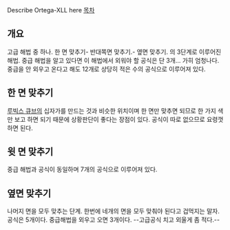 Describe Ortega-XLL here
[[목차]]

== 개요 ==
고급 해법 중 하나. 한 면 맞추기- 반대쪽면 맞추기.- 옆면 맞추기. 의 3단계로 이루어진 해법. 중급 해법을 알고 있다면 이 해법에서 외워야 할 공식은 단 3개... 가히 엄청나다. 중급을 안 외우고 온다고 해도 12개로 상당히 적은 수의 공식으로 이루어져 있다.

== 한 면 맞추기 ==
[[루빅스 큐브]]의 십자가를 만드는 것과 비슷한 위치이며 한 면만 맞추면 되므로 한 가지 색만 보고 하면 되기 때문에 상황판단이 좋다는 장점이 있다. 공식이 따로 없으므로 요령껏 하면 된다. 

== 윗 면 맞추기 ==
중급 해법과 공식이 동일하며 7개의 공식으로 이루어져 있다.

== 옆면 맞추기 ==
나머지 면을 모두 맞추는 단계. 한번에 네개의 면을 모두 맞춰야 된다고 겁먹지는 말자. 공식은 5개이다. 중급해법을 외우고 오면 3개이다. --고급공식 치고 외울게 좀 적다.--


